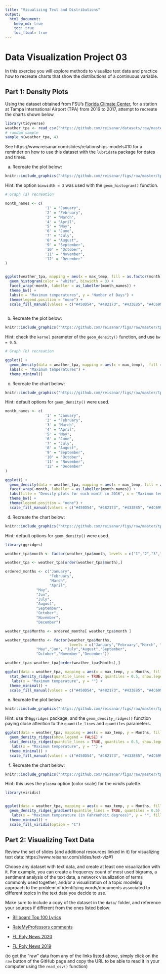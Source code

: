 ---
title: "Visualizing Text and Distributions"
output: 
  html_document:
    keep_md: true
    toc: true
    toc_float: true
---

# Data Visualization Project 03

In this exercise you will explore methods to visualize text data and practice how to recreate charts that show the distributions of a continuous variable. 


## Part 1: Density Plots

Using the dataset obtained from FSU's [Florida Climate Center](https://climatecenter.fsu.edu/climate-data-access-tools/downloadable-data), for a station at Tampa International Airport (TPA) from 2016 to 2017, attempt to recreate the charts shown below

```{r, message=FALSE, warning=FALSE}
library(tidyverse)
weather_tpa <- read_csv("https://github.com/reisanar/datasets/raw/master/tpa_weather_16_17.csv")
# random sample 
sample_n(weather_tpa, 4)
```

See https://www.reisanar.com/slides/relationships-models#10 for a reminder on how to use this dataset with the `lubridate` package for dates and times.


(a) Recreate the plot below:

```{r, echo = FALSE, out.width="80%", fig.align='center'}
knitr::include_graphics("https://github.com/reisanar/figs/raw/master/tpa_max_temps_facet.png")
```

Hint: the option `binwidth = 3` was used with the `geom_histogram()` function.


```{r, out.width="80%", fig.align='center'}
# Graph (a) recreation

month_names <- c(
                  '1' = "January",
                  '2' = "February",
                  '3' = "March",
                  '4' = "April",
                  '5' = "May",
                  '6' = "June",
                  '7' = "July",
                  '8' = "August",
                  '9' = "September",
                  '10' = "October",
                  '11' = "November",
                  '12' = "December"
)


ggplot(weather_tpa, mapping = aes(x = max_temp, fill = as.factor(month))) +
  geom_histogram(color = "white", binwidth = 3) +
  facet_wrap(~month, labeller = as_labeller(month_names)) +
  theme_bw() +
  labs(x = "Maximum temperatures", y = "Number of Days") +
  theme(legend.position = "none") +
  scale_fill_manual(values = c("#450D54", "#482173", "#433E85", "#4C6996", "#2D708E", "#25858E", "#1E9B8A", "#2CB07F", "#51C56A", "#85D54A", "#C2DF23", "#FDE725"))
  

```



(b) Recreate the plot below:

```{r, echo = FALSE, out.width="80%", fig.align='center'}
knitr::include_graphics("https://github.com/reisanar/figs/raw/master/tpa_max_temps_density.png")
```

Hint: check the `kernel` parameter of the `geom_density()` function, and use `bw = 0.5`.

```{r}
# Graph (b) recreation

ggplot() +
  geom_density(data = weather_tpa, mapping = aes(x = max_temp),  fill = "#7F7F7F", bw = 0.5, kernel = "epanechnikov", size = 1) +
  labs(x = "Maximum temperatures") +
  theme_minimal()

```


(c) Recreate the chart below:

```{r, echo = FALSE, out.width="80%", fig.align='center'}
knitr::include_graphics("https://github.com/reisanar/figs/raw/master/tpa_max_temps_density_facet.png")
```

Hint: default options for `geom_density()` were used. 

```{r}

month_names <- c(
                  '1' = "January",
                  '2' = "February",
                  '3' = "March",
                  '4' = "April",
                  '5' = "May",
                  '6' = "June",
                  '7' = "July",
                  '8' = "August",
                  '9' = "September",
                  '10' = "October",
                  '11' = "November",
                  '12' = "December"
)

ggplot() +
  geom_density(data = weather_tpa, mapping = aes(x = max_temp, fill = as.factor(month)), alpha = 0.66) +
  facet_wrap(~month, labeller = as_labeller(month_names)) +
  labs(title = "Density plots for each month in 2016", x = "Maximum temperatures", y = "") +
  theme_bw() +
  theme(legend.position = "none") +
  scale_fill_manual(values = c("#450D54", "#482173", "#433E85", "#4C6996", "#2D708E", "#25858E", "#1E9B8A", "#2CB07F", "#51C56A", "#85D54A", "#C2DF23", "#FDE725"))

```



(d) Recreate the chart below:

```{r, echo = FALSE, out.width="80%", fig.align='center'}
knitr::include_graphics("https://github.com/reisanar/figs/raw/master/tpa_max_temps_ridges.png")
```

Hint: default options for `geom_density()` were used. 

```{r}
library(ggridges)

weather_tpa$month <- factor(weather_tpa$month, levels = c("1","2","3","4","5","6","7","8","9","10","11","12"))

weather_tpa <- weather_tpa[order(weather_tpa$month),]

ordered_months <- c("January",
                    "February",
                    "March", 
                    "April",
              "May",
              "Jun", 
              "July",
              "August",
              "September", 
              "October",
              "November",
              "December")

weather_tpa$Months <- ordered_months[ weather_tpa$month ]

weather_tpa$Months <- factor(weather_tpa$Months,
                             levels = c("January","February","March", "April",
              "May","Jun", "July","August","September", 
              "October","November","December"))

weather_tpa<-weather_tpa[order(weather_tpa$Months),]

ggplot(data = weather_tpa, mapping = aes(x = max_temp, y = Months, fill = Months)) + 
  stat_density_ridges(quantile_lines = TRUE, quantiles = 0.5, show.legend = FALSE) +
   labs(x = "Maximum temperature", y = "") +
  theme_minimal() +
  scale_fill_manual(values = c("#450D54", "#482173", "#433E85", "#4C6996", "#2D708E", "#25858E", "#1E9B8A", "#2CB07F", "#51C56A", "#85D54A", "#C2DF23", "#FDE725"))

```



(e) Recreate the plot below:

```{r, echo = FALSE, out.width="80%", fig.align='center'}
knitr::include_graphics("https://github.com/reisanar/figs/raw/master/tpa_max_temps_ridges.png")
```

Hint: use the`ggridges` package, and the `geom_density_ridges()` function paying close attention to the `quantile_lines` and `quantiles` parameters.


```{r}


ggplot(data = weather_tpa, mapping = aes(x = max_temp, y = Months, fill = Months)) + 
  geom_density_ridges(show.legend = FALSE) + 
  stat_density_ridges(quantile_lines = TRUE, quantiles = 0.5, show.legend = FALSE) +
   labs(x = "Maximum temperature", y = "") +
  theme_minimal() +
  scale_fill_manual(values = c("#450D54", "#482173", "#433E85", "#4C6996", "#2D708E", "#25858E", "#1E9B8A", "#2CB07F", "#51C56A", "#85D54A", "#C2DF23", "#FDE725"))

```



(f) Recreate the chart below:

```{r, echo = FALSE, out.width="80%", fig.align='center'}
knitr::include_graphics("https://github.com/reisanar/figs/raw/master/tpa_max_temps_ridges_plasma.png")
```

Hint: this uses the `plasma` option (color scale) for the _viridis_ palette.


```{r}
library(viridis)


ggplot(data = weather_tpa, mapping = aes(x = max_temp, y = Months, fill = stat(x))) + 
  geom_density_ridges_gradient(quantile_lines = TRUE, quantiles = 0.5) +
   labs(x = "Maximum temperature (in Fahrenheit degrees)", y = "", fill = "") +
  theme_minimal() +
  scale_fill_viridis(option = "C")

```



## Part 2: Visualizing Text Data

Review the set of slides (and additional resources linked in it) for visualizing text data: https://www.reisanar.com/slides/text-viz#1

Choose any dataset with text data, and create at least one visualization with it. For example, you can create a frequency count of most used bigrams, a sentiment analysis of the text data, a network visualization of terms commonly used together, and/or a visualization of a topic modeling approach to the problem of identifying words/documents associated to different topics in the text data you decide to use. 

Make sure to include a copy of the dataset in the `data/` folder, and reference your sources if different from the ones listed below:

- [Billboard Top 100 Lyrics](https://github.com/reisanar/datasets/blob/master/BB_top100_2015.csv)

- [RateMyProfessors comments](https://github.com/reisanar/datasets/blob/master/rmp_wit_comments.csv)

- [FL Poly News 2020](https://github.com/reisanar/datasets/blob/master/poly_news_FL20.csv)

- [FL Poly News 2019](https://github.com/reisanar/datasets/blob/master/poly_news_FL19.csv)

(to get the "raw" data from any of the links listed above, simply click on the `raw` button of the GitHub page and copy the URL to be able to read it in your computer using the `read_csv()` function)

